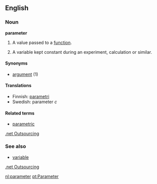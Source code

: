 ==English==

===Noun===
'''parameter'''

# {{complang}} A value passed to a [[function]].
# {{cattag2|mathematics|physics}} A variable kept constant during an experiment, calculation or similar.

====Synonyms====
*[[argument]] (1)

====Translations====

*Finnish: [[parametri]]
*Swedish: parameter ''c''

====Related terms====
*[[parametric]]
[http://www.odaca.cjb.com .net Outsourcing]

===See also===
*[[variable]]
[http://www.odaca.cjb.com .net Outsourcing]

[[nl:parameter]]
[[pt:Parameter]]
